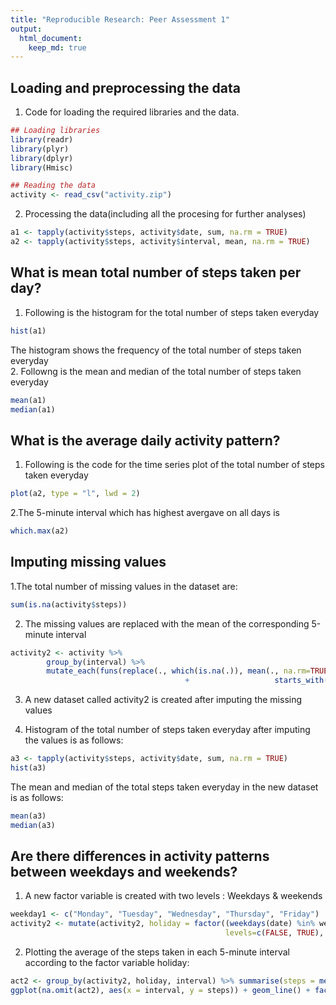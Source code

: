 ```yaml
---
title: "Reproducible Research: Peer Assessment 1"
output: 
  html_document:
    keep_md: true
---
```



## Loading and preprocessing the data
1. Code for loading the required libraries and the data.  
```r
## Loading libraries
library(readr)
library(plyr)
library(dplyr)
library(Hmisc)

## Reading the data
activity <- read_csv("activity.zip")
```

2. Processing the data(including all the procesing for further analyses)  
```r
a1 <- tapply(activity$steps, activity$date, sum, na.rm = TRUE)
a2 <- tapply(activity$steps, activity$interval, mean, na.rm = TRUE)
```

## What is mean total number of steps taken per day?
1. Following is the histogram for the total number of steps taken everyday  
```r
hist(a1)
```
The histogram shows the frequency of the total number of steps taken everyday  
2. Followng is the mean and median of the total number of steps taken everyday  
```r
mean(a1)
median(a1)
```

## What is the average daily activity pattern?
1. Following is the code for the time series plot of the total number of steps taken everyday  
```r
plot(a2, type = "l", lwd = 2)
```

2.The 5-minute interval which has highest avergave on all days is  
```r
which.max(a2)
```

## Imputing missing values
1.The total number of missing values in the dataset are:  
```r
sum(is.na(activity$steps))
```

2. The missing values are replaced with the mean of the corresponding 5-minute interval  
```r
activity2 <- activity %>%
        group_by(interval) %>%
        mutate_each(funs(replace(., which(is.na(.)), mean(., na.rm=TRUE))), 
                                       +                   starts_with('steps'))
```

3. A new dataset called activity2 is created after imputing the missing values  

4. Histogram of the total number of steps taken everyday after imputing the values is as follows:  
```r
a3 <- tapply(activity$steps, activity$date, sum, na.rm = TRUE)
hist(a3)
```
 The mean and median of the total steps taken everyday in the new dataset is as follows:  
```r
mean(a3)
median(a3)
```

## Are there differences in activity patterns between weekdays and weekends?
1. A new factor variable is created with two levels : Weekdays & weekends  
```r
weekday1 <- c("Monday", "Tuesday", "Wednesday", "Thursday", "Friday")
activity2 <- mutate(activity2, holiday = factor((weekdays(date) %in% weekday1), 
                                                levels=c(FALSE, TRUE), labels=c('weekend', 'weekday') ))
```

2. Plotting the average of the steps taken in each 5-minute interval according to the factor variable holiday:  
```r
act2 <- group_by(activity2, holiday, interval) %>% summarise(steps = mean(steps))
ggplot(na.omit(act2), aes(x = interval, y = steps)) + geom_line() + facet_wrap(.~holiday, nrow = 2)
```
